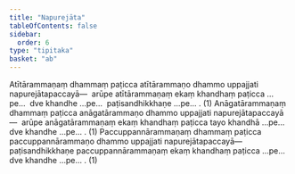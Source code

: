 ```yaml
---
title: "Napurejāta"
tableOfContents: false
sidebar:
  order: 6
type: "tipitaka"
basket: "ab"
---
```



<DynamicBreadcrumb />

<Division number="10">

<Paragraph number="2674">
Atītārammaṇaṃ dhammaṃ paṭicca atītārammaṇo dhammo uppajjati napurejātapaccayā—  arūpe atītārammaṇaṃ ekaṃ khandhaṃ paṭicca …pe…  dve khandhe …pe…  paṭisandhikkhaṇe …pe… . (1)
</Paragraph>

<Paragraph number="2675">
Anāgatārammaṇaṃ dhammaṃ paṭicca anāgatārammaṇo dhammo uppajjati napurejātapaccayā—  arūpe anāgatārammaṇaṃ ekaṃ khandhaṃ paṭicca tayo khandhā …pe…  dve khandhe …pe… . (1)
</Paragraph>

<Paragraph number="2676">
Paccuppannārammaṇaṃ dhammaṃ paṭicca paccuppannārammaṇo dhammo uppajjati napurejātapaccayā—  paṭisandhikkhaṇe paccuppannārammaṇaṃ ekaṃ khandhaṃ paṭicca …pe…  dve khandhe …pe… . (1)
</Paragraph>
</Division>